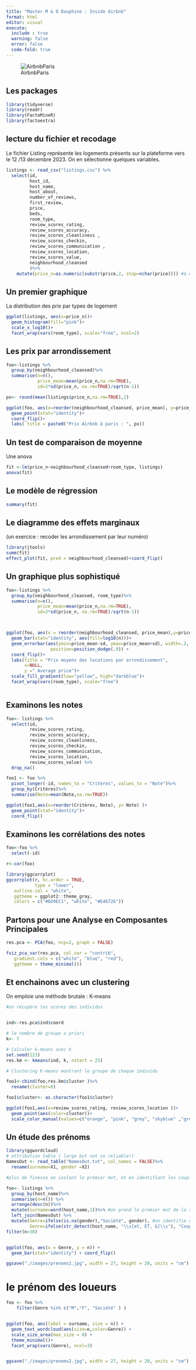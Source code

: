 ```yaml
---
title: "Master M & O Dauphine : Inside Airbnb"
format: html
editor: visual
execute:
  include : true
  warning: false
  error: false
  code-fold: true
---
```


![AirbnbParis](./images/AirbnbParis.jpg)


## Les packages

```r
library(tidyverse)
library(readr)
library(FactoMineR)
library(factoextra)

```

## lecture du fichier et recodage

Le fichier Listing représente les logements présents sur la plateforme vers le 12 /13 décembre 2023. On en sélectionne quelques variables.

```r

listings <- read_csv("listings.csv") %>%
  select(id, 
         host_id, 
         host_name,
         host_about,
         number_of_reviews,
         first_review,
         price,
         beds,
         room_type,
         review_scores_rating, 
         review_scores_accuracy,
         review_scores_cleanliness ,
         review_scores_checkin, 
         review_scores_communication ,      
         review_scores_location,
         review_scores_value,
         neighbourhood_cleansed
         )%>%
    mutate(price_n=as.numeric(substr(price,2, stop=nchar(price)))) #à expliquer comment on recode le prix


```

## Un premier graphique

La distribution des prix par types de logement


```r
ggplot(listings, aes(x=price_n))+
  geom_histogram(fill="pink")+
  scale_x_log10()+
  facet_wrap(vars(room_type), scale="free", ncol=2)
```
## Les prix par arrondissement

```r
foo<-listings %>%
  group_by(neighbourhood_cleansed)%>%
  summarise(n=n(),
            price_mean=mean(price_n,na.rm=TRUE),
            sd=2*sd(price_n, na.rm=TRUE)/sqrt(n-1))

px<- round(mean(listings$price_n,na.rm=TRUE),2)

ggplot(foo, aes(x=reorder(neighbourhood_cleansed, price_mean), y=price_mean))+
  geom_point(stat="identity")+
  coord_flip()+
  labs( title = paste0("Prix Airbnb à paris : ", px))

```
## Un test de comparaison de moyenne

Une anova

```r

fit <-lm(price_n~neighbourhood_cleansed+room_type, listings)
anova(fit)
```

## Le modèle de régression


```r
summary(fit)
```

## Le diagramme des effets marginaux

(un exercice : recoder les arrondissement par leur numéro)


```r

library(jtools)
summ(fit)
effect_plot(fit, pred = neighbourhood_cleansed)+coord_flip()


```
## Un graphique plus sophistiqué

```r
foo<-listings %>%
  group_by(neighbourhood_cleansed, room_type)%>%
  summarise(n=n(),
            price_mean=mean(price_n,na.rm=TRUE),
            sd=2*sd(price_n, na.rm=TRUE)/sqrt(n-1))



ggplot(foo, aes(x = reorder(neighbourhood_cleansed, price_mean),y=price_mean))+
  geom_bar(stat="identity", aes(fill=log10(n)))+
  geom_errorbar(aes(ymin=price_mean-sd, ymax=price_mean+sd), width=.2,
                 position=position_dodge(.9)) + 
  coord_flip()+
  labs(title = "Prix moyens des locations par arrondissement",
       x=NULL,
       y =" Average price")+
  scale_fill_gradient(low="yellow", high="darkblue")+
  facet_wrap(vars(room_type), scale="free")



```

## Examinons les notes


```r
foo<- listings %>%
  select(id, 
         review_scores_rating,
         review_scores_accuracy,
         review_scores_cleanliness,
         review_scores_checkin,
         review_scores_communication,
         review_scores_location,
         review_scores_value) %>%
  drop_na()

foo1 <- foo %>%
  pivot_longer(-id, names_to = "Critères", values_to = "Note")%>%
  group_by(Critères)%>%
  summarise(Note=mean(Note,na.rm=TRUE))

ggplot(foo1,aes(x=reorder(Critères, Note), y= Note) )+
  geom_point(stat="identity")+
  coord_flip()

```

## Examinons les corrélations des notes


```r

foo<-foo %>%
  select(-id)

r<-cor(foo)

library(ggcorrplot)
ggcorrplot(r, hc.order = TRUE, 
           type = "lower",
   outline.col = "white",
   ggtheme = ggplot2::theme_gray,
   colors = c("#6D9EC1", "white", "#E46726"))


```

## Partons pour une Analyse en Composantes Principales

```r

res.pca <- PCA(foo, ncp=2, graph = FALSE)

fviz_pca_var(res.pca, col.var = "contrib",
   gradient.cols = c("white", "blue", "red"),
   ggtheme = theme_minimal())


```
## Et enchainons avec un clustering

On emploie une méthode brutale : K-means


```r

#on récupère les scores des individus


ind<-res.pca$ind$coord

# le nombre de groupe a priori
k<- 7

# Calculer k-means avec k 
set.seed(123)
res.km <- kmeans(ind, k, nstart = 25)

# Clustering K-means montrant le groupe de chaque individu

foo1<-cbind(foo,res.km$cluster )%>%
  rename(cluster=8) 

foo1$cluster<- as.character(foo1$cluster)

ggplot(foo1,aes(x=review_scores_rating, review_scores_location ))+
  geom_point(aes(color=cluster))+
  scale_color_manual(values=c("orange", "pink", "grey", "skyblue" ,"green", "red", "purple" ))
```
## Un étude des prénoms


```r
library(ggwordcloud)
# attribution table ( large but not so reliable!)
NamesOut <- read_table("NamesOut.txt", col_names = FALSE)%>%
  rename(surname=X1, gender =X2)

#plus de finesse en isolant le premier mot, et en identifiant les couples ( & et)

foo<- listings %>%
  group_by(host_name)%>%
  summarise(n=n()) %>%
  arrange(desc(n))%>%
  mutate(surname=word(host_name,1))%>% #on prend le premier mot de la séquence
  left_join(NamesOut) %>%
  mutate(Genre=ifelse(is.na(gender),"Société", gender), #on identifie ce qui n'est pas un prénom donc une société
         Genre=ifelse(str_detect(host_name, "\\s[et, ET, &]\\s"), "Couple", Genre))%>%
filter(n>30)


ggplot(foo, aes(x = Genre, y = n)) +
  geom_bar(stat="identity") + coord_flip()

ggsave("./images/prenoms1.jpg", width = 27, height = 20, units = "cm")

```

# le prénom des loueurs

```r

foo <- foo %>%
    filter(Genre %in% c("M","F", "Société" ) )


ggplot(foo, aes(label = surname, size = n)) +
  geom_text_wordcloud(aes(size=n,color=Genre)) +
  scale_size_area(max_size = 8) +
  theme_minimal()+
  facet_wrap(vars(Genre), ncol=3)


ggsave("./images/prenoms2.jpg", width = 27, height = 20, units = "cm")

```

